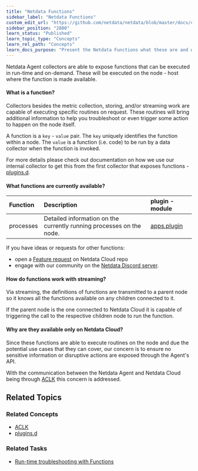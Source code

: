 ```yaml
---
title: "Netdata Functions"
sidebar_label: "Netdata Functions"
custom_edit_url: "https://github.com/netdata/netdata/blob/master/docs/cloud/netdata-functions.md"
sidebar_position: "2800"
learn_status: "Published"
learn_topic_type: "Concepts"
learn_rel_path: "Concepts"
learn_docs_purpose: "Present the Netdata Functions what these are and why they should be used."
---
```


Netdata Agent collectors are able to expose functions that can be executed in run-time and on-demand. These will be
executed on the node - host where the function is made
available.

#### What is a function?

Collectors besides the metric collection, storing, and/or streaming work are capable of executing specific routines on
request. These routines will bring additional information
to help you troubleshoot or even trigger some action to happen on the node itself.

A function is a  `key`  -  `value`  pair. The  `key`  uniquely identifies the function within a node. The  `value`  is a
function (i.e. code) to be run by a data collector when
the function is invoked.

For more details please check out documentation on how we use our internal collector to get this from the first collector that exposes
functions - [plugins.d](/docs/nightly/developers/external-plugins#function).

#### What functions are currently available?

| Function | Description | plugin - module |
| :-- | :-- | :-- |
| processes | Detailed information on the currently running processes on the node. | [apps.plugin](/docs/nightly/integrations/monitor/system-metrics/application-monitoring) |

If you have ideas or requests for other functions:
* open a [Feature request](https://github.com/netdata/netdata-cloud/issues/new?assignees=&labels=feature+request%2Cneeds+triage&template=FEAT_REQUEST.yml&title=%5BFeat%5D%3A+) on Netdata Cloud repo
* engage with our community on the [Netdata Discord server](https://discord.com/invite/mPZ6WZKKG2).
#### How do functions work with streaming?

Via streaming, the definitions of functions are transmitted to a parent node so it knows all the functions available on
any children connected to it.

If the parent node is the one connected to Netdata Cloud it is capable of triggering the call to the respective children
node to run the function.

#### Why are they available only on Netdata Cloud?

Since these functions are able to execute routines on the node and due the potential use cases that they can cover, our
concern is to ensure no sensitive
information or disruptive actions are exposed through the Agent's API.

With the communication between the Netdata Agent and Netdata Cloud being
through [ACLK](/docs/nightly/configuration/agent-cloud-link-aclk) this
concern is addressed.

## Related Topics

### **Related Concepts**

- [ACLK](/docs/nightly/configuration/agent-cloud-link-aclk)
- [plugins.d](/docs/nightly/developers/external-plugins)

### Related Tasks

- [Run-time troubleshooting with Functions](/docs/nightly/operations/run-time-troubleshooting-with-functions)
